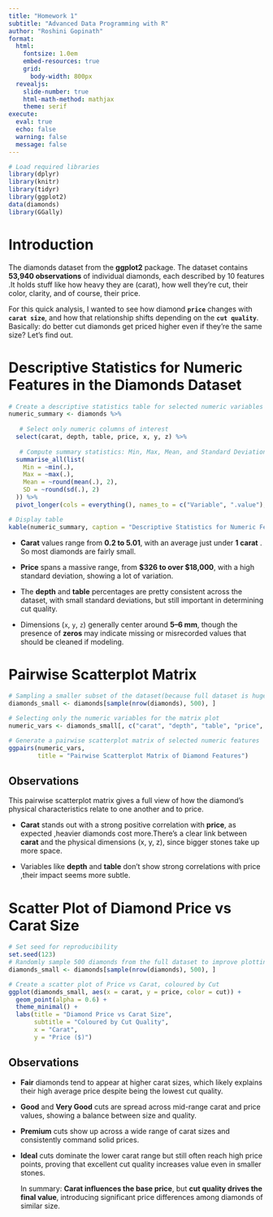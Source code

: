 ```yaml
---
title: "Homework 1"
subtitle: "Advanced Data Programming with R"
author: "Roshini Gopinath"
format:
  html:
    fontsize: 1.0em
    embed-resources: true
    grid:
      body-width: 800px
  revealjs: 
    slide-number: true
    html-math-method: mathjax
    theme: serif
execute: 
  eval: true
  echo: false
  warning: false
  message: false
---
```


```r
# Load required libraries
library(dplyr)
library(knitr)
library(tidyr)
library(ggplot2)
data(diamonds)
library(GGally)
```

# Introduction

The diamonds dataset from the **ggplot2** package. The dataset contains **53,940 observations** of individual diamonds, each described by 10 features .It holds stuff like how heavy they are (carat), how well they’re cut, their color, clarity, and of course, their price.

For this quick analysis, I wanted to see how diamond **`price`** changes with **`carat size`**, and how that relationship shifts depending on the **`cut quality`**. Basically: do better cut diamonds get priced higher even if they’re the same size? Let’s find out.

# Descriptive Statistics for Numeric Features in the Diamonds Dataset

```r
# Create a descriptive statistics table for selected numeric variables
numeric_summary <- diamonds %>%
  
   # Select only numeric columns of interest
  select(carat, depth, table, price, x, y, z) %>%
  
   # Compute summary statistics: Min, Max, Mean, and Standard Deviation
  summarise_all(list(
    Min = ~min(.),
    Max = ~max(.),
    Mean = ~round(mean(.), 2),
    SD = ~round(sd(.), 2)
  )) %>%
  pivot_longer(cols = everything(), names_to = c("Variable", ".value"), names_sep = "_")

# Display table
kable(numeric_summary, caption = "Descriptive Statistics for Numeric Features in the Diamonds Dataset")

```

-   **Carat** values range from **0.2 to 5.01**, with an average just under **1 carat** . So most diamonds are fairly small.

-   **Price** spans a massive range, from **\$326 to over \$18,000**, with a high standard deviation, showing a lot of variation.

-   The **depth** and **table** percentages are pretty consistent across the dataset, with small standard deviations, but still important in determining cut quality.

-   Dimensions (`x`, `y`, `z`) generally center around **5–6 mm**, though the presence of **zeros** may indicate missing or misrecorded values that should be cleaned if modeling.

# Pairwise Scatterplot Matrix

```r

# Sampling a smaller subset of the dataset(because full dataset is huge)
diamonds_small <- diamonds[sample(nrow(diamonds), 500), ]

# Selecting only the numeric variables for the matrix plot
numeric_vars <- diamonds_small[, c("carat", "depth", "table", "price", "x", "y", "z")]

# Generate a pairwise scatterplot matrix of selected numeric features
ggpairs(numeric_vars,
        title = "Pairwise Scatterplot Matrix of Diamond Features")


```

## Observations

This pairwise scatterplot matrix gives a full view of how the diamond’s physical characteristics relate to one another and to price.

-   **Carat** stands out with a strong positive correlation with **price**, as expected ,heavier diamonds cost more.There's a clear link between **carat** and the physical dimensions (x, y, z), since bigger stones take up more space.

-   Variables like **depth** and **table** don’t show strong correlations with price ,their impact seems more subtle.

# **Scatter Plot of Diamond Price vs Carat Size**

```r
# Set seed for reproducibility 
set.seed(123)
# Randomly sample 500 diamonds from the full dataset to improve plotting performance
diamonds_small <- diamonds[sample(nrow(diamonds), 500), ]

# Create a scatter plot of Price vs Carat, coloured by Cut
ggplot(diamonds_small, aes(x = carat, y = price, color = cut)) +
  geom_point(alpha = 0.6) +
  theme_minimal() +
  labs(title = "Diamond Price vs Carat Size",
       subtitle = "Coloured by Cut Quality",
       x = "Carat",
       y = "Price ($)")
```

## Observations

-   **Fair** diamonds tend to appear at higher carat sizes, which likely explains their high average price despite being the lowest cut quality.

-   **Good** and **Very Good** cuts are spread across mid-range carat and price values, showing a balance between size and quality.

-   **Premium** cuts show up across a wide range of carat sizes and consistently command solid prices.

-   **Ideal** cuts dominate the lower carat range but still often reach high price points, proving that excellent cut quality increases value even in smaller stones.

    In summary: **Carat influences the base price**, but **cut quality drives the final value**, introducing significant price differences among diamonds of similar size.
